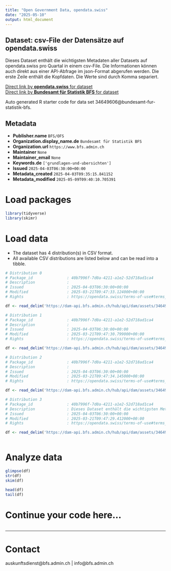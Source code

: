 ```yaml
---
title: "Open Government Data, opendata.swiss"
date: "2025-05-10"
output: html_document
---
```


## Dataset: csv-File der Datensätze auf opendata.swiss

Dieses Dataset enthält die wichtigsten Metadaten aller Datasets auf opendata.swiss pro Quartal in einem csv-File. Die Informationen können auch direkt aus einer API-Abfrage im json-Format abgerufen werden. Die erste Zeile enthält die Kopfdaten. Die Werte sind durch Komma separiert.

[Direct link by **opendata.swiss** for dataset](https://opendata.swiss/de/dataset/csv-file-der-datensatze-auf-opendata-swiss)<br>
[Direct link by **Bundesamt für Statistik BFS** for dataset](https://www.bfs.admin.ch/asset/de/ts-d-00.02-OGD-03)

Auto generated R starter code for data set 34649606@bundesamt-fur-statistik-bfs.

## Metadata

- **Publisher.name** `BFS/OFS`
- **Organization.display_name.de** `Bundesamt für Statistik BFS`
- **Organization.url** `https://www.bfs.admin.ch`
- **Maintainer** `None`
- **Maintainer_email** `None`
- **Keywords.de** `['grundlagen-und-ubersichten']`
- **Issued** `2025-04-03T06:30:00+00:00`
- **Metadata_created** `2025-04-03T09:35:15.841152`
- **Metadata_modified** `2025-05-09T09:40:10.705391`


# Load packages

```r

library(tidyverse)
library(skimr)

```

# Load data

-   The dataset has 4 distribution(s) in CSV format.
-   All available CSV distributions are listed below and can be read into a tibble.

```r

# Distribution 0
# Package_id               : 40b7996f-7d0a-4211-a1e2-52d718ad1ca4
# Description              : 
# Issued                   : 2025-04-03T06:30:00+00:00
# Modified                 : 2025-03-21T09:47:33.124000+00:00
# Rights                   : https://opendata.swiss/terms-of-use#terms_open

df <- read_delim('https://dam-api.bfs.admin.ch/hub/api/dam/assets/34649628/master')

# Distribution 1
# Package_id               : 40b7996f-7d0a-4211-a1e2-52d718ad1ca4
# Description              : 
# Issued                   : 2025-04-03T06:30:00+00:00
# Modified                 : 2025-03-21T09:47:30.799000+00:00
# Rights                   : https://opendata.swiss/terms-of-use#terms_open

df <- read_delim('https://dam-api.bfs.admin.ch/hub/api/dam/assets/34649625/master')

# Distribution 2
# Package_id               : 40b7996f-7d0a-4211-a1e2-52d718ad1ca4
# Description              : 
# Issued                   : 2025-04-03T06:30:00+00:00
# Modified                 : 2025-03-21T09:47:34.145000+00:00
# Rights                   : https://opendata.swiss/terms-of-use#terms_open

df <- read_delim('https://dam-api.bfs.admin.ch/hub/api/dam/assets/34649620/master')

# Distribution 3
# Package_id               : 40b7996f-7d0a-4211-a1e2-52d718ad1ca4
# Description              : Dieses Dataset enthält die wichtigsten Metadaten aller Datasets auf opendata.swiss pro Quartal in einem csv-File. Die Informationen können auch direkt aus einer API-Abfrage im json-Format abgerufen werden. Die erste Zeile enthält die Kopfdaten. Die Werte sind durch Komma separiert.
# Issued                   : 2025-04-03T06:30:00+00:00
# Modified                 : 2025-03-21T09:47:29.412000+00:00
# Rights                   : https://opendata.swiss/terms-of-use#terms_open

df <- read_delim('https://dam-api.bfs.admin.ch/hub/api/dam/assets/34649615/master')



```

# Analyze data

```r

glimpse(df)
str(df)
skim(df)

head(df)
tail(df)

```

# Continue your code here...

```r

```

------------------------------------------------------------------------

# Contact

auskunftsdienst@bfs.admin.ch | info@bfs.admin.ch
